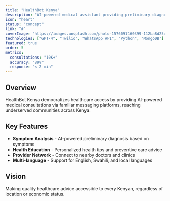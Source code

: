 ```yaml
---
title: "HealthBot Kenya"
description: "AI-powered medical assistant providing preliminary diagnoses, health advice, and connecting patients to healthcare providers across Kenya via WhatsApp and SMS."
icon: "heart"
status: "concept"
link: "#"
coverImage: "https://images.unsplash.com/photo-1576091160399-112ba8d25d1d?w=800&h=600&fit=crop"
technologies: ["GPT-4", "Twilio", "WhatsApp API", "Python", "MongoDB"]
featured: true
order: 5
metrics:
  consultations: "10K+"
  accuracy: "89%"
  response: "< 2 min"
---
```


## Overview

HealthBot Kenya democratizes healthcare access by providing AI-powered medical consultations via familiar messaging platforms, reaching underserved communities across Kenya.

## Key Features

- **Symptom Analysis** - AI-powered preliminary diagnosis based on symptoms
- **Health Education** - Personalized health tips and preventive care advice
- **Provider Network** - Connect to nearby doctors and clinics
- **Multi-language** - Support for English, Swahili, and local languages

## Vision

Making quality healthcare advice accessible to every Kenyan, regardless of location or economic status.
